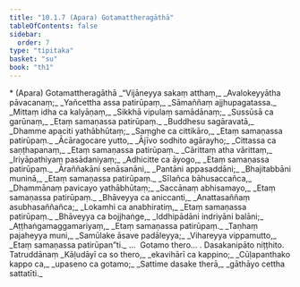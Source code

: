 ```yaml
---
title: "10.1.7 (Apara) Gotamattheragāthā"
tableOfContents: false
sidebar:
  order: 7
type: "tipitaka"
basket: "su"
book: "th1"
---
```



<DynamicBreadcrumb />

<Paragraph type="center" book="th1">
* (Apara) Gotamattheragāthā
</Paragraph>

<Division number="587" book="th1" bookNo="19" page="306">

<Paragraph number="896" type="verses" book="th1">
_“Vijāneyya sakaṃ atthaṃ,_  
_Avalokeyyātha pāvacanaṃ;_  
_Yañcettha assa patirūpaṃ,_  
_Sāmaññaṃ ajjhupagatassa._  

</Paragraph>

</Division>
<Division number="588" book="th1" bookNo="19" page="306">

<Paragraph number="897" type="verses" book="th1">
_Mittaṃ idha ca kalyāṇaṃ,_  
_Sikkhā vipulaṃ samādānaṃ;_  
_Sussūsā ca garūnaṃ,_  
_Etaṃ samaṇassa patirūpaṃ._  

</Paragraph>

</Division>
<Division number="589" book="th1" bookNo="19" page="306">

<Paragraph number="898" type="verses" book="th1">
_Buddhesu sagāravatā,_  
_Dhamme apaciti yathābhūtaṃ;_  
_Saṃghe ca cittikāro,_  
_Etaṃ samaṇassa patirūpaṃ._  

</Paragraph>

</Division>
<Division number="590" book="th1" bookNo="19" page="306">

<Paragraph number="899" type="verses" book="th1">
_Ācāragocare yutto,_  
_Ājīvo sodhito agārayho;_  
_Cittassa ca saṇṭhapanaṃ,_  
_Etaṃ samaṇassa patirūpaṃ._  

</Paragraph>

</Division>
<Division number="591" book="th1" bookNo="19" page="306">

<Paragraph number="900" type="verses" book="th1">
_Cārittaṃ atha vārittaṃ,_  
_Iriyāpathiyaṃ pasādaniyaṃ;_  
_Adhicitte ca āyogo,_  
_Etaṃ samaṇassa patirūpaṃ._  

</Paragraph>

</Division>
<Division number="592" book="th1" bookNo="19" page="306">

<Paragraph number="901" type="verses" book="th1">
_Āraññakāni senāsanāni,_  
_Pantāni appasaddāni;_  
_Bhajitabbāni muninā,_  
_Etaṃ samaṇassa patirūpaṃ._  

</Paragraph>

</Division>
<Division number="593" book="th1" bookNo="19" page="306">

<Paragraph number="902" type="verses" book="th1">
_Sīlañca bāhusaccañca,_  
_Dhammānaṃ pavicayo yathābhūtaṃ;_  
_Saccānaṃ abhisamayo,_  
_Etaṃ samaṇassa patirūpaṃ._  

</Paragraph>

</Division>
<Division number="594" book="th1" bookNo="19" page="306">

<Paragraph number="903" type="verses" book="th1">
_Bhāveyya ca aniccanti,_  
_Anattasaññaṃ asubhasaññañca;_  
_Lokamhi ca anabhiratiṃ,_  
_Etaṃ samaṇassa patirūpaṃ._  

</Paragraph>

</Division>
<Division number="595" book="th1" bookNo="19" page="306">

<Paragraph number="904" type="verses" book="th1">
_Bhāveyya ca bojjhaṅge,_  
_Iddhipādāni indriyāni balāni;_  
_Aṭṭhaṅgamaggamariyaṃ,_  
_Etaṃ samaṇassa patirūpaṃ._  

</Paragraph>

</Division>
<Division number="596" book="th1" bookNo="19" page="306">

<Paragraph number="905" type="verses" book="th1">
_Taṇhaṃ pajaheyya muni,_  
_Samūlake āsave padāleyya;_  
_Vihareyya vippamutto,_  
_Etaṃ samaṇassa patirūpan”ti._  


</Paragraph>
</Division>

<Paragraph number="906" type="center" book="th1">
…  Gotamo thero… .



</Paragraph>

<Paragraph number="907" type="center" book="th1">
Dasakanipāto niṭṭhito.



</Paragraph>

<Paragraph number="908" type="center" book="th1">
Tatruddānaṃ


</Paragraph>

<Paragraph number="909" type="verses" book="th1">
_Kāḷudāyī ca so thero,_  
_ekavihārī ca kappino;_  
_Cūḷapanthako kappo ca,_  
_upaseno ca gotamo;_  
_Sattime dasake therā,_  
_gāthāyo cettha sattatīti._
</Paragraph>